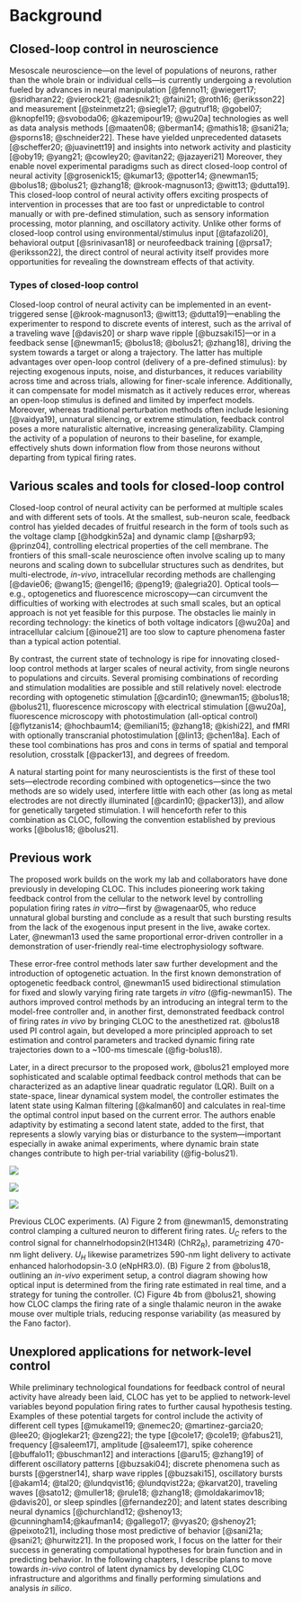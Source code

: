 # Background

## Closed-loop control in neuroscience {#sec-cl-neuro}

Mesoscale neuroscience---on the level of populations of neurons, rather than the whole brain or individual cells---is currently undergoing a revolution fueled by advances in neural manipulation [@fenno11; @wiegert17; @sridharan22; @vierock21; @adesnik21; @faini21; @roth16; @eriksson22] and measurement [@steinmetz21; @siegle17; @gutruf18; @gobel07; @knopfel19; @svoboda06; @kazemipour19; @wu20a] technologies as well as data analysis methods [@maaten08; @berman14; @mathis18; @sani21a; @sporns18; @schneider22].
These have yielded unprecedented datasets [@scheffer20; @juavinett19] and insights into network activity and plasticity [@oby19; @yang21; @cowley20; @avitan22; @jazayeri21]
Moreover, they enable novel experimental paradigms such as direct closed-loop control of neural activity [@grosenick15; @kumar13; @potter14; @newman15; @bolus18; @bolus21; @zhang18; @krook-magnuson13; @witt13; @dutta19]. 
This closed-loop control of neural activity offers exciting prospects of intervention in processes that are too fast or unpredictable to control manually or with pre-defined stimulation, such as sensory information processing, motor planning, and oscillatory activity. Unlike other forms of closed-loop control using environmental/stimulus input [@tafazoli20], behavioral output [@srinivasan18] or neurofeedback training [@prsa17; @eriksson22], the direct control of neural activity itself provides more opportunities for revealing the downstream effects of that activity. 

### Types of closed-loop control {#sec-cl-types}
Closed-loop control of neural activity can be implemented in an event-triggered sense [@krook-magnuson13; @witt13; @dutta19]---enabling the experimenter to respond to discrete events of interest, such as the arrival of a traveling wave [@davis20] or sharp wave ripple [@buzsaki15]---or in a feedback sense [@newman15; @bolus18; @bolus21; @zhang18], driving the system towards a target or along a trajectory.
The latter has multiple advantages over open-loop control (delivery of a pre-defined stimulus): by rejecting exogenous inputs, noise, and disturbances, it reduces variability across time and across trials, allowing for finer-scale inference.
Additionally, it can compensate for model mismatch as it actively reduces error, whereas an open-loop stimulus is defined and limited by imperfect models.
Moreover, whereas traditional perturbation methods often include lesioning [@vaidya19], unnatural silencing, or extreme stimulation, feedback control poses a more naturalistic alternative, increasing generalizability.
Clamping the activity of a population of neurons to their baseline, for example, effectively shuts down information flow from those neurons without departing from typical firing rates.


## Various scales and tools for closed-loop control

Closed-loop control of neural activity can be performed at multiple scales and with different sets of tools.
At the smallest, sub-neuron scale, feedback control has yielded decades of fruitful research in the form of tools such as the voltage clamp [@hodgkin52a] and dynamic clamp [@sharp93; @prinz04], controlling electrical properties of the cell membrane. 
The frontiers of this small-scale neuroscience often involve scaling up to many neurons and scaling down to subcellular structures such as dendrites, but multi-electrode, *in-vivo*, intracellular recording methods are challenging [@davie06; @wang15; @engel16; @peng19; @alegria20].
Optical tools---e.g., optogenetics and fluorescence microscopy---can circumvent the difficulties of working with electrodes at such small scales, but an optical approach is not yet feasible for this purpose.
The obstacles lie mainly in recording technology: the kinetics of both voltage indicators [@wu20a] and intracellular calcium [@inoue21] are too slow to capture phenomena faster than a typical action potential. 

By contrast, the current state of technology is ripe for innovating closed-loop control methods at larger scales of neural activity, from single neurons to populations and circuits.
Several promising combinations of recording and stimulation modalities are possible and still relatively novel: electrode recording with optogenetic stimulation [@cardin10; @newman15; @bolus18; @bolus21], fluorescence microscopy with electrical stimulation [@wu20a], fluorescence microscopy with photostimulation (all-optical control) [@flytzanis14; @hochbaum14; @emiliani15; @zhang18; @kishi22], and fMRI with optionally transcranial photostimulation [@lin13; @chen18a].
Each of these tool combinations has pros and cons in terms of spatial and temporal resolution, crosstalk [@packer13], and degrees of freedom.

A natural starting point for many neuroscientists is the first of these tool sets—electrode recording combined with optogenetics—since the two methods are so widely used, interfere little with each other (as long as metal electrodes are not directly illuminated [@cardin10; @packer13]), and allow for genetically targeted stimulation.
I will henceforth refer to this combination as CLOC, following the convention established by previous works [@bolus18; @bolus21].

## Previous work {#sec-prev-work}
The proposed work builds on the work my lab and collaborators have done previously in developing CLOC.
This includes pioneering work taking feedback control from the cellular to the network level by controlling population firing rates *in vitro*---first by @wagenaar05, who reduce unnatural global bursting and conclude as a result that such bursting results from the lack of the exogenous input present in the live, awake cortex.
Later, @newman13 used the same proportional error-driven controller in a demonstration of user-friendly real-time electrophysiology software.

These error-free control methods later saw further development and the introduction of optogenetic actuation.
In the first known demonstration of optogenetic feedback control, @newman15 used bidirectional stimulation for fixed and slowly varying firing rate targets *in vitro* (@fig-newman15). 
The authors improved control methods by an introducing an integral term to the model-free controller and, in another first, demonstrated feedback control of firing rates *in vivo* by bringing CLOC to the anesthetized rat.
@bolus18 used PI control again, but developed a more principled approach to set estimation and control parameters and tracked dynamic firing rate trajectories down to a ~100-ms timescale (@fig-bolus18).

Later, in a direct precursor to the proposed work, @bolus21 employed more sophisticated and scalable optimal feedback control methods that can be characterized as an adaptive linear quadratic regulator (LQR).
Built on a state-space, linear dynamical system model, the controller estimates the latent state using Kalman filtering [@kalman60] and calculates in real-time the optimal control input based on the current error.
The authors enable adaptivity by estimating a second latent state, added to the first, that represents a slowly varying bias or disturbance to the system---important especially in awake animal experiments, where dynamic brain state changes contribute to high per-trial variability (@fig-bolus21).

::: {#fig-prev-work layout="[[1,1], [1]]"}

![](img/newman15.jpg){#fig-newman15}

![](img/bolus18.jpg){#fig-bolus18}

![](img/bolus21.jpg){#fig-bolus21}

Previous CLOC experiments. 
(A) Figure 2 from @newman15, demonstrating control clamping a cultured neuron to different firing rates. $U_C$ refers to the control signal for channelrhodopsin2(H134R) (ChR2~R~), parametrizing 470-nm light delivery. 
$U_H$ likewise parametrizes 590-nm light delivery to activate enhanced halorhodopsin-3.0 (eNpHR3.0).
(B) Figure 2 from @bolus18, outlining an *in-vivo* experiment setup, a control diagram showing how optical input is determined from the firing rate estimated in real time, and a strategy for tuning the controller.
(C) Figure 4b from @bolus21, showing how CLOC clamps the firing rate of a single thalamic neuron in the awake mouse over multiple trials, reducing response variability (as measured by the Fano factor). 
:::

## Unexplored applications for network-level control
While preliminary technological foundations for feedback control of neural activity have already been laid, CLOC has yet to be applied to network-level variables beyond population firing rates to further causal hypothesis testing.
<!-- These deal with concrete questions of scientific interest, as opposed to the conceptual/technical advantages previously explained (@sec-cl-neuro). -->
<!-- Neuroscientists often identify specific variables or phenomena to assess their role in a larger neural system, in search of interpretable components of brain activity. -->
<!-- A natural application of CLOC is to control these variables and phenomena of interest directly to enable stronger inference of their relationship to downstream variables. -->
Examples of these potential targets for control include the activity of different cell types [@mukamel19; @nemec20; @martinez-garcia20; @lee20; @joglekar21; @zeng22]; the type [@cole17; @cole19; @fabus21], frequency [@saleem17], amplitude [@saleem17], spike coherence [@buffalo11; @buschman12] and interactions [@aru15; @zhang19] of different oscillatory patterns [@buzsaki04]; discrete phenomena such as bursts [@gerstner14], sharp wave ripples [@buzsaki15], oscillatory bursts [@akam14; @tal20; @lundqvist16; @lundqvist22a; @karvat20], traveling waves [@sato12; @muller18; @rule18; @zhang18; @moldakarimov18; @davis20], or sleep spindles [@fernandez20]; and latent states describing neural dynamics [@churchland12; @shenoy13; @cunningham14;@kaufman14;  @gallego17; @vyas20; @shenoy21; @peixoto21], including those most predictive of behavior [@sani21a; @sani21; @hurwitz21].
In the proposed work, I focus on the latter for their success in generating computational hypotheses for brain function and in predicting behavior.
In the following chapters, I describe plans to move towards *in-vivo* control of latent dynamics by developing CLOC infrastructure and algorithms and finally performing simulations and analysis *in silico*. 

<!-- While some of these targets lend themselves easily to CLOC, others require continued innovation in interfacing technology.
Specifically, stimulation technologies have been much more limited in their degrees of freedom than modern recording technology [@steinmetz21; @siegle17; @gutruf18; @gobel07; @knopfel19; @svoboda06; @kazemipour19; @wu20a], and thus unlikely to sufficiently control what is observed.
For this reason, the development of multi-channel micro-LED/optrode devices [@dufour15; @kwon15; @welkenhuysen16; @wang18; @mcalinden19; @mao19; @mao21; @ohta21; @antolik21; @jeon21; @kathe22; @eriksson22] and holographic optogenetic stimulation [@packer15; @ronzitti17; @chen18b; @zhang18; @sridharan22] are of particular interest.
Moreover, rigorous investigation of the importance of recording and stimulation capabilities relative to each other would be helpful in guiding technological development and experimental design. -->

<!-- In addition to controlling variables of interest, CLOC can serve a paradigm of decoupling variables.
This could be in the context of a circuit, where clamping the activity of a given node decouples its activity from all inputs except for the controller.
This functionally severs links in the circuit, aiding in circuit identification and in testing the function of different nodes and connections [@willats-clinc].
Moreover, CLOC could be used in the more general sense of controlling for confounding variables.
For example, one might want to manipulate the synchrony of a population without changing the mean firing rate, or vice-versa.
Whereas the conventional open-loop stimulation approach might accomplish this through tedious titration of stimulation parameters [@nandy19], the feedback control approach could simultaneously manipulate both variables as desired, requiring only a passable model of the system. -->

<!-- ## Innovation
Despite CLOC's great promise to be applied in these areas, it has not yet been widely applied in mesoscale neuroscience. 
As outlined in @sec-aims-rationale, I identify three main reasons for this, which I will begin to address. 
First, CLOC experiments are difficult and costly. 
I propose lowering the barrier to entry and the cost of experiment design and method development for CLOC experiments by creating a simulation framework, since **existing mesoscale neural network simulators do not contain the necessary ingredients for CLOC simulation**.
Second, the algorithms previously used for CLOC are not well suited for actuation via multiple simultaneous light sources.
I propose adapting more **powerful control theory methods** to enable multi-input CLOC, which to our knowledge **has not been done previously**.
Third, technical and conceptual guidelines for the effective application of CLOC do not exist because **CLOC has not yet been applied to answer a complex scientific question**. 
I propose to model how this can be done by controlling latent neural dynamics *in silico*, exploring how technical requirements scale with model and experiment parameters and inferring a causal relationship between latent variables and model behavior. -->
